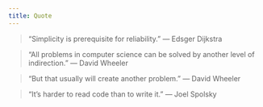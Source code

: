 ```yaml
---
title: Quote
---
```


>“Simplicity is prerequisite for reliability.” — Edsger Dijkstra

>“All problems in computer science can be solved by another level of indirection.” — David Wheeler

>“But that usually will create another problem.” — David Wheeler

>“It’s harder to read code than to write it.” — Joel Spolsky